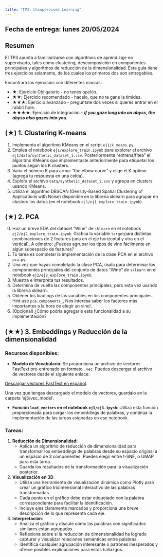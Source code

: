 ```yaml
---
title: "TP3: Unsupervised Learning"
---
```

## Fecha de entrega: lunes 20/05/2024

## Resumen

El TP3 apunta a familiarizarse con algoritmos de aprendizaje no supervisado, tales como clustering, descomposición en componentes principales y algoritmos de reducción de la dimensionalidad. Esta guía tiene tres ejercicios solamente, de los cuales los primeros dos son entregables.

Encontrará los ejercicios con diferentes marcas:

-   ★: Ejercicio Obligatorio - no tenés opción.
-   ★★: Ejercicio recomendado - hacelo, que no te gane la timidez.
-   ★★★: Ejercicio avanzado - preguntate dos veces si querés entrar en el rabbit hole.
-   ★★★★: Ejercicio de integración - ***if you gaze long into an abyss, the abyss also gazes into you.***

## (★) 1. Clustering K-means

1. Implementa el algoritmo KMeans en el script `ej1/k_means.py`
2. Emplea el notebook `ej1/explore_train.ipynb` para explorar el archivo `ej1/data/synthetic_dataset_1.csv`. Posteriormente "entrena/fitea" el algoritmo KMeans que implementaste anteriormente para etiquetar los puntos según los K clusters.
3. Varía el número K para armar "the elbow curve" y elige el K óptimo (agrega tu respuesta en una celda).
4. Explora el archivo `data/synthetic_dataset_2.csv` y agrupa en clusters usando KMeans.
5. Utiliza el algoritmo DBSCAN (Density-Based Spatial Clustering of Applications with Noise) disponible en la librería sklearn para agrupar en clusters los datos (en el notebook `ej1/ej1_explore_train.ipynb`).

## (★) 2. PCA

0. Haz un breve EDA del dataset "Wine" de `sklearn` en el notebook `ej2/ej2_explore_train.ipynb`. Grafica la variable `target`para distintas combinaciones de 2 features (una en el eje horizontal y otra en el vertical). A ojímetro: ¿Puedes agrupar los tipos de vino fácilmente en algún subespacio de features? 
1. Tu tarea es completar la implementación de la clase PCA en el archivo `pca.py`.
2. Una vez que hayas completado la clase PCA, úsala para determinar los componentes principales del conjunto de datos "Wine" de `sklearn` en el notebook `ej2/ej2_explore_train.ipynb`.
3. Muestra e interpreta tus resultados. 
4. Determina de vuelta las componentes principales, pero esta vez usando la librería sklearn.
5. Obtener los loadings de las variables en los componentes principales. Hint:use `pca.components_`, Nos interesa saber los factores más importantes a la hora de elegir un vino!.
6. (Opcional) ¿Cómo podría agregarle esta funcionalidad a su implementación?

## (★★) 3. Embeddings y Reducción de la dimensionalidad 

### Recursos disponibles:

- **Modelo de Vocabulario**: Se proporciona un archivo de vectores FastText pre-entrenado en formato `.vec`. Puedes descargar el archivo de vectores desde el siguiente enlace: 

[Descargar vectores FastText en español](https://dl.fbaipublicfiles.com/fasttext/vectors-crawl/cc.es.300.vec.gz).

Una vez que tengas descargado el modelo de vectores, guardalo en la carpeta 'ej3/vec_model'.

- **Función `load_vectors` en el notebook `ej3/ej3.ipynb`**: Utiliza esta función proporcionada para cargar los embeddings de palabras, y continúa la implementación de las tareas asignadas en ese notebook.

### Tareas:

1. **Reducción de Dimensionalidad**:
   - Aplica un algoritmo de reducción de dimensionalidad para transformar los embeddings de palabras desde su espacio original a un espacio de 3 componentes. Puedes elegir entre t-SNE, o UMAP para esta tarea.
   - Guarda los resultados de la transformación para la visualización posterior.

2. **Visualización en 3D**:
   - Utiliza una herramienta de visualización dinámica como Plotly para crear un gráfico tridimensional interactivo de las palabras transformadas.
   - Cada punto en el gráfico debe estar etiquetado con la palabra correspondiente para facilitar la identificación.
   - Incluye ejes claramente marcados y proporciona una breve descripción de lo que representa cada eje.

3. **Interpretación**:
   - Analiza el gráfico y discute cómo las palabras con significados similares están agrupadas.
   - Reflexiona sobre si la reducción de dimensionalidad ha logrado capturar y visualizar relaciones semánticas entre palabras.
   - Identifica cualquier agrupación interesante o patrones inesperados y ofrece posibles explicaciones para estos hallazgos.